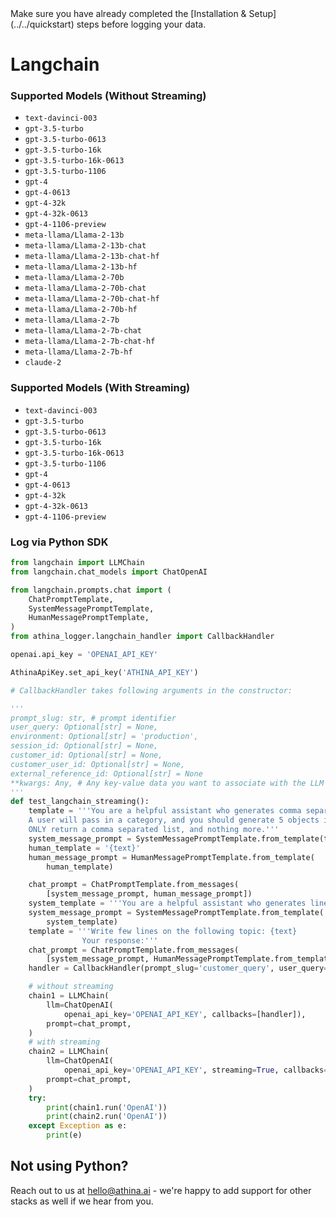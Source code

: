 
<Callout emoji="!!">
  Make sure you have already completed the [Installation &
  Setup](../../quickstart) steps before logging your data.
</Callout>

# Langchain

### Supported Models (Without Streaming)

- `text-davinci-003`
- `gpt-3.5-turbo`
- `gpt-3.5-turbo-0613`
- `gpt-3.5-turbo-16k`
- `gpt-3.5-turbo-16k-0613`
- `gpt-3.5-turbo-1106`
- `gpt-4`
- `gpt-4-0613`
- `gpt-4-32k`
- `gpt-4-32k-0613`
- `gpt-4-1106-preview`
- `meta-llama/Llama-2-13b`
- `meta-llama/Llama-2-13b-chat`
- `meta-llama/Llama-2-13b-chat-hf`
- `meta-llama/Llama-2-13b-hf`
- `meta-llama/Llama-2-70b`
- `meta-llama/Llama-2-70b-chat`
- `meta-llama/Llama-2-70b-chat-hf`
- `meta-llama/Llama-2-70b-hf`
- `meta-llama/Llama-2-7b`
- `meta-llama/Llama-2-7b-chat`
- `meta-llama/Llama-2-7b-chat-hf`
- `meta-llama/Llama-2-7b-hf`
- `claude-2`

### Supported Models (With Streaming)

- `text-davinci-003`
- `gpt-3.5-turbo`
- `gpt-3.5-turbo-0613`
- `gpt-3.5-turbo-16k`
- `gpt-3.5-turbo-16k-0613`
- `gpt-3.5-turbo-1106`
- `gpt-4`
- `gpt-4-0613`
- `gpt-4-32k`
- `gpt-4-32k-0613`
- `gpt-4-1106-preview`

### Log via Python SDK

```python
from langchain import LLMChain
from langchain.chat_models import ChatOpenAI

from langchain.prompts.chat import (
    ChatPromptTemplate,
    SystemMessagePromptTemplate,
    HumanMessagePromptTemplate,
)
from athina_logger.langchain_handler import CallbackHandler

openai.api_key = 'OPENAI_API_KEY'

AthinaApiKey.set_api_key('ATHINA_API_KEY')

# CallbackHandler takes following arguments in the constructor:

'''
prompt_slug: str, # prompt identifier
user_query: Optional[str] = None,
environment: Optional[str] = 'production',
session_id: Optional[str] = None,
customer_id: Optional[str] = None,
customer_user_id: Optional[str] = None,
external_reference_id: Optional[str] = None
**kwargs: Any, # Any key-value data you want to associate with the LLM calls in a chain
'''
def test_langchain_streaming():
    template = '''You are a helpful assistant who generates comma separated lists.
    A user will pass in a category, and you should generate 5 objects in that category in a comma separated list.
    ONLY return a comma separated list, and nothing more.'''
    system_message_prompt = SystemMessagePromptTemplate.from_template(template)
    human_template = '{text}'
    human_message_prompt = HumanMessagePromptTemplate.from_template(
        human_template)

    chat_prompt = ChatPromptTemplate.from_messages(
        [system_message_prompt, human_message_prompt])
    system_template = '''You are a helpful assistant who generates lines about a particular topic'''
    system_message_prompt = SystemMessagePromptTemplate.from_template(
        system_template)
    template = '''Write few lines on the following topic: {text}
                Your response:'''
    chat_prompt = ChatPromptTemplate.from_messages(
        [system_message_prompt, HumanMessagePromptTemplate.from_template(template)])
    handler = CallbackHandler(prompt_slug='customer_query', user_query='Write few lines on the following topic: OpenAI')

    # without streaming
    chain1 = LLMChain(
        llm=ChatOpenAI(
            openai_api_key='OPENAI_API_KEY', callbacks=[handler]),
        prompt=chat_prompt,
    )
    # with streaming
    chain2 = LLMChain(
        llm=ChatOpenAI(
            openai_api_key='OPENAI_API_KEY', streaming=True, callbacks=[handler]),
        prompt=chat_prompt,
    )
    try:
        print(chain1.run('OpenAI'))
        print(chain2.run('OpenAI'))
    except Exception as e:
        print(e)
```

## Not using Python?

Reach out to us at hello@athina.ai - we're happy to add support for other stacks as well if we hear from you.
